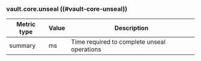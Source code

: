 ### vault.core.unseal ((#vault-core-unseal))

Metric type | Value | Description
----------- | ----- | -----------
summary     | ms    | Time required to complete unseal operations